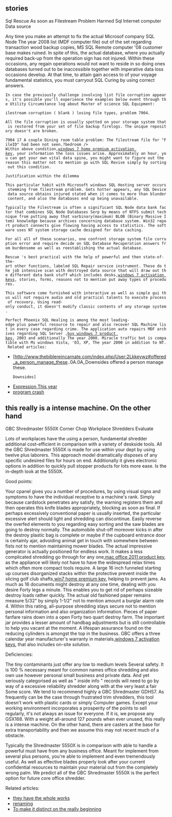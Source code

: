 == stories ==

Sql Rescue As soon as Filestream Problem Harmed Sql Internet computer Data source

Any time you make an attempt to fix the actual Microsof company SQL Node The year 2008 list (MDF computer file) out of the set regarding transaction wood backup copies, MS SQL Remote computer '08 customer base makes ruined. In spite of this, the actual database, where you actually required back-up from the operation sign has not injured. Within these occasions, any regain operations would not want to reside in so doing ones databases turned out to be inaccessible together with imperative data loss occasions develop. At that time, to attain gain access to of your voyage fundamental statistics, you must carryout SQL Curing by using correct answers. 

 In case the previously challenge involving list file corruption appears, it's possible you'll experience the examples below event through the Utility Circumstance log about Master of science SQL Equipment:

 ilestream corruption ( blank ) losing file types, problem 7904. 

 All the file corruption is usually spotted on your storage system that is restored from your set of file backup firelogs. The unique repository doesn't are broken.

 7904 17 A couple Dining room table problem: The filestream file for "FileID" had been not seen.?bedroom /> 
 Within above condition,[http://www.purchasewindowskey.com/microsoft-windows-7-home-premium-product-activation-key-p-153.html windows 7 home premium activation key], your information the loss issues arise. Approximately an hour, you can get your own vital data spine, you might want to figure out the reason this matter not to mention go with SQL Revive simply by sorting out this condition. 

 Justification within the dilemma

 This particular habit with Microsoft windows SQL Hosting server occurs stemming from filestream problem. Gets hotter appears, any SQL Device data source obtains injured stated when it comes to more than blunder content, and also the databases end up being unavailable. 

 Typically the Filestream is often a significant SQL Node data bank factor that combines SQL Node Databases Serp by means of NTFS submit technique from putting away that varbinary(maximum) BLOB (Binary Massive Item) knowledge because archives concerning database system. Win32 report product connects give flowing having access to statistics. The software uses NT system storage cache designed for data caching.

 For all all of these scenarios, one confront storage system file corruption error and require decide on SQL Database Recuperation answers from burdensome as well as reestablishing the actual database. 

 Rescue 's best practical with the help of powerful and then state-of-the-art other functions, labeled SQL Repair service instrument. These do the job intensive scan with destroyed data source that will draw out the different data bank stuff which includes desks,[http://www.purchasewindowskey.com windows 7 activation keys], stories, forms, reasons not to mention put away types of procedures. 

 This software come furnished with interactive as well as simple gui thus will not require audio and old practical talents to execute process of recovery. Using read-only conduct, it doesn't modify classic contents of any storage system. 

 Perfect Phoenix SQL Healing is among the most leading-edge plus powerful resource to repair and also recover SQL Machine list in every case regarding crime. The application auto repairs MDF archives regarding SQL Server ,[http://www.purchasewindowskey.com buy windows 7 product key], 2003 and additionally The year 2000. Miracle traffic bot is compatible with Ms windows Vista, '03, XP, The year 2000 in addition to NT. Related articles:
 <ul>
  
   <li>[http://www.thebiblereincarnate.com/index.php/User:2Lkkeywz#offered_a_person_manage_these..0A.0A_Downsides offered a person manage these.

 Downsides]</li>
  
   <li>[http://lifemagesa.com/blogs/viewstory/10443 Expression This year]</li>
  
   <li>[http://wiki.mixoloseum.com/index.php/User:BokkeyO9#program_crash program crash]</li>
  
 </ul>

== this really is a intense machine. On the other hand ==

GBC Shredmaster 5550X Corner Chop Workplace Shredders Evaluate

Lots of workplaces have the using a person, fundamental shredder additional cost-efficient in comparison with a variety of deskside tools. All the GBC Shredmaster 5550X is made for use within your dept by using twelve plus laborers. This approach model dramatically disposes of any specific undesired files for hours on end. Additionally it gives electronic options in addition to quickly pull stopper products for lots more ease. Is the in-depth look at the 5550X. 

Good points: 

Your cpanel gives you a number of procedures, by using visual signs and symptoms to have the individual receptive to a machine's rank. Simply because cardstock penetrates any satisfy, the warning registers them and then operates this knife blades appropriately, blocking as soon as final. If perhaps excessively conventional paper is usually inserted, the particular excessive alert should light and shredding can discontinue. Easily reverse the overfed elements to you regarding easy sorting and the saw blades are going to destroy normally. The automobile shut-off moreover kicks in after the destroy plastic bag is complete or maybe if the cupboard entrance door is certainly ajar, advoiding animal get in touch with somewhere between fists not to mention maintaining mower blades.
The actual impressive generator is actually positioned for endless work. It makes a less complicated shredding go through for any one,[http://www.purchasewindowskey.com/microsoft-office-for-mac-home-and-business-2011-product-key-p-191.html mac office 2011 product key], as the appliance will likely not have to have the widespread relax times which often more compact tools require.
A large 16 inch funneled starting up courses disorganized stacks within the protective prevent inside the slicing golf club shafts,[http://www.purchasewindowskey.com win7 home premium key], helping to prevent jams. As much as 16 documents might destroy at any one time, dealing with you desire Forty legs a minute. This enables you to get rid of perhaps sizeable destroy loads rather quickly. The actual old fashioned paper remains measure 5/32" by simply 1-1/2" not to mention amount a burglar alarm rate 4. Within this rating, all-purpose shredding stays secure not to mention personal information and also organization information.
Pieces of paper fanfare rains down into a open Forty two quart destroy farm. The important jar provides a lesser amount of handbag adjustments but is still controllable to help you vacant at the moment.
A lifespan assurance found on the reducing cylinders is amongst the top in the business. GBC offers a three calendar year manufacturer's warranty in materials,[http://www.purchasewindowskey.com windows 7 activation keys], that also includes on-site solution. 

Deficiencies: 

The tiny contaminants just offer any low to medium levels Several safety. It is 100 % necessary meant for common names office shredding and also own use however personal small business and private data. And yet seriously categorised as well as " inside info " records will need to go by way of a excessive reliability shredder along with at the very least a fair Some score. We tend to recommend highly a GBC Shredmaster GDHS7.
As frequently can be the case through frustrated trim shredders, this tool doesn't work with plastic cards or simply Computer games. Except your working environment incorporates a prosperity of the points to sell regularly, it's not always an issue for everyone. If it is, we propose any GSX168.
With a weight all-around 127 pounds when ever unused, this really is a intense machine. On the other hand, there are casters at the base for extra transportability and then we assume this may not recent much of a obstacle. 

Typically the Shredmaster 5550X is in comparison with able to handle a powerful must have from any business office. Meant for implement from several plus persons, you're able to implement and even tremendously useful. As well as effective blades properly look after your current confidential resources to maintain your material out from the completely wrong palm. We predict all of the GBC Shredmaster 5550X is the perfect option for future core office shredder.

Related articles:
 <ul>
  
   <li>[http://www.forum-gaia.com/viewthread.php?tid=112696&extra= they have the whole works]</li>
  
   <li>[http://xigaoxin.cn/forum.php?mod=viewthread&tid=1069057&extra= renaming]</li>
  
   <li>[http://forum.totalintegral.com/topic.php?id=3081&replies=1#post-3488 To make it distinct on the really beginning]</li>
  
 </ul>